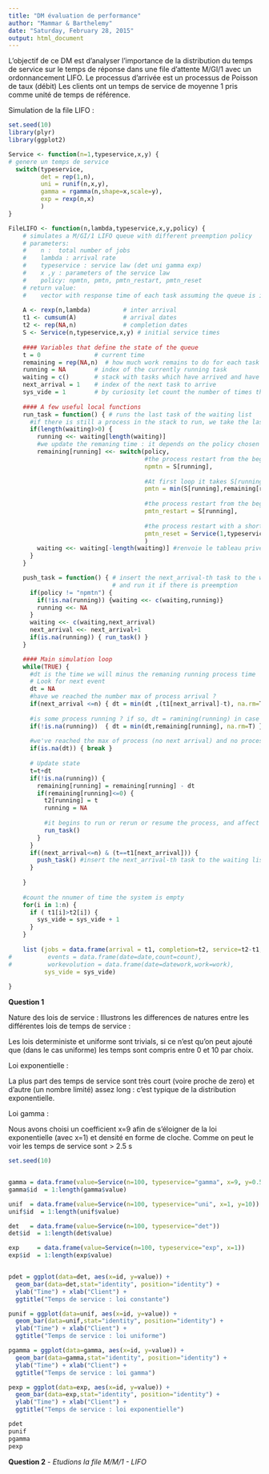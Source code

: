 ---
title: "DM évaluation de performance"
author: "Mammar & Barthelemy"
date: "Saturday, February 28, 2015"
output: html_document
---

L'objectif de ce DM est d'analyser l'importance de la distribution du temps de service sur le temps de réponse dans une file d'attente M/GI/1 avec un ordonnancement LIFO. 
Le processus d'arrivée est un processus de Poisson de taux \lambda (débit)
Les clients ont un temps de service de moyenne 1 pris comme unité de temps de référence.


Simulation de la file LIFO :

```{r}
set.seed(10)
library(plyr)
library(ggplot2)

Service <- function(n=1,typeservice,x,y) {
# genere un temps de service
  switch(typeservice,
         det = rep(1,n),
         uni = runif(n,x,y),
         gamma = rgamma(n,shape=x,scale=y),
         exp = rexp(n,x)
         )
}

FileLIFO <- function(n,lambda,typeservice,x,y,policy) {
    # simulates a M/GI/1 LIFO queue with different preemption policy
    # parameters:
    #    n :  total number of jobs
    #    lambda : arrival rate
    #    typeservice : service law (det uni gamma exp)
    #    x ,y : parameters of the service law
    #    policy: npmtn, pmtn, pmtn_restart, pmtn_reset
    # return value:
    #    vector with response time of each task assuming the queue is initially empty
    
    A <- rexp(n,lambda)         # inter arrival
    t1 <- cumsum(A)             # arrival dates
    t2 <- rep(NA,n)             # completion dates
    S <- Service(n,typeservice,x,y) # initial service times
    
    #### Variables that define the state of the queue
    t = 0               # current time
    remaining = rep(NA,n)  # how much work remains to do for each task
    running = NA        # index of the currently running task
    waiting = c()       # stack with tasks which have arrived and have not been completed yet
    next_arrival = 1    # index of the next task to arrive
    sys_vide = 1        # by curiosity let count the number of times the system is empty
    
    #### A few useful local functions 
    run_task = function() { # runs the last task of the waiting list
      #if there is still a process in the stack to run, we take the last one in
      if(length(waiting)>0) {
        running <<- waiting[length(waiting)]
        #we update the remaning time : it depends on the policy chosen
        remaining[running] <<- switch(policy,
                                      #the process restart from the beginning
                                      npmtn = S[running],
                                      
                                      #At first loop it takes S[running], but after remaining[running] is returned
                                      pmtn = min(S[running],remaining[running],na.rm=T),
                                      
                                      #the process restart from the beginning
                                      pmtn_restart = S[running],
                                      
                                      #the process restart with a shorter time
                                      pmtn_reset = Service(1,typeservice,x,y)
                                      )
        waiting <<- waiting[-length(waiting)] #renvoie le tableau privé de l'element a la position length(waiting) => le dernier element empilé
      }
    }

    push_task = function() { # insert the next_arrival-th task to the waiting list
                             # and run it if there is preemption
      if(policy != "npmtn") {
        if(!is.na(running)) {waiting <<- c(waiting,running)}
        running <<- NA
      }
      waiting <<- c(waiting,next_arrival)
      next_arrival <<- next_arrival+1 
      if(is.na(running)) { run_task() }
    }

    #### Main simulation loop
    while(TRUE) { 
      #dt is the time we will minus the remaning running process time
      # Look for next event
      dt = NA
      #have we reached the number max of process arrival ?
      if(next_arrival <=n) { dt = min(dt ,(t1[next_arrival]-t), na.rm=T ) } #dt=t1[..]-t it's a bit akward to take the min with dt because NA are deleted. Notice that t1[next_arrival]-t=dt is the next process arrival time - current time. So this is the elapsed time
      
      #is some process running ? if so, dt = ramining(running) in case the running process ends before the next process
      if(!is.na(running))  { dt = min(dt,remaining[running], na.rm=T) }
      
      #we've reached the max of process (no next arrival) and no process is running, we take off
      if(is.na(dt)) { break }
      
      # Update state
      t=t+dt
      if(!is.na(running)) {
        remaining[running] = remaining[running] - dt
        if(remaining[running]<=0) {
          t2[running] = t
          running = NA
          
          #it begins to run or rerun or resume the process, and affect remain[running] to the corresponding time service
          run_task()
        }
      }
      if((next_arrival<=n) & (t==t1[next_arrival])) {
        push_task() #insert the next_arrival-th task to the waiting list and run it if there is preemption
      }
      
    }
    
    #count the nnumer of time the system is empty
    for(i in 1:n) {
      if ( t1[i]>t2[i]) {
        sys_vide = sys_vide + 1
      }
    }
    
    list (jobs = data.frame(arrival = t1, completion=t2, service=t2-t1, theoricService=S),
#          events = data.frame(date=date,count=count),
#          workevolution = data.frame(date=datework,work=work),
          sys_vide = sys_vide)
    
}    

```

**Question 1**

Nature des lois de service : 
Illustrons les differences de natures entre les différentes lois de temps de service : 

Les lois deterministe et uniforme sont trivials, si ce n'est qu'on peut ajouté que (dans le cas uniforme) les temps sont compris entre 0 et 10 par choix.

Loi exponentielle : 

La plus part des temps de service sont très court (voire proche de zero) et d'autre (un nombre limité) assez long : c'est typique de la distribution exponentielle.

Loi gamma : 

Nous avons choisi un coefficient x=9 afin de s'éloigner de la loi exponentielle (avec x=1) et densité en forme de cloche.
Comme on peut le voir les temps de service sont $\gt$ 2.5 s


```{r}
set.seed(10)


gamma = data.frame(value=Service(n=100, typeservice="gamma", x=9, y=0.5))
gamma$id  = 1:length(gamma$value)

unif  = data.frame(value=Service(n=100, typeservice="uni", x=1, y=10))
unif$id  = 1:length(unif$value)

det   = data.frame(value=Service(n=100, typeservice="det"))
det$id  = 1:length(det$value)

exp     = data.frame(value=Service(n=100, typeservice="exp", x=1))
exp$id  = 1:length(exp$value)


pdet = ggplot(data=det, aes(x=id, y=value)) + 
  geom_bar(data=det,stat="identity", position="identity") + 
  ylab("Time") + xlab("Client") + 
  ggtitle("Temps de service : loi constante")

punif = ggplot(data=unif, aes(x=id, y=value)) + 
  geom_bar(data=unif,stat="identity", position="identity") + 
  ylab("Time") + xlab("Client") + 
  ggtitle("Temps de service : loi uniforme")

pgamma = ggplot(data=gamma, aes(x=id, y=value)) + 
  geom_bar(data=gamma,stat="identity", position="identity") + 
  ylab("Time") + xlab("Client") + 
  ggtitle("Temps de service : loi gamma")

pexp = ggplot(data=exp, aes(x=id, y=value)) + 
  geom_bar(data=exp,stat="identity", position="identity") + 
  ylab("Time") + xlab("Client") + 
  ggtitle("Temps de service : loi exponentielle")

pdet
punif
pgamma
pexp

```

**Question 2**  -  *Etudions la file M/M/1 - LIFO*
